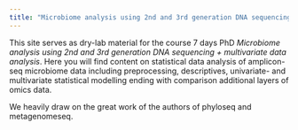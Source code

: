 ```yaml
---
title: "Microbiome analysis using 2nd and 3rd generation DNA sequencing + multivariate data analysis"
---
```


This site serves as dry-lab material for the course 7 days PhD  _Microbiome analysis using 2nd and 3rd generation DNA sequencing + multivariate data analysis_. Here you will find content on statistical data analysis of amplicon-seq microbiome data including preprocessing, descriptives, univariate- and multivariate statistical modelling ending with comparison additional layers of omics data. 

We heavily draw on the great work of the authors of phyloseq and metagenomeseq. 
